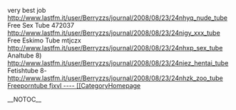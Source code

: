 very best job http://www.lastfm.it/user/Berryzzs/journal/2008/08/23/24nhyq_nude_tube Free Sex Tube  472037 http://www.lastfm.it/user/Berryzzs/journal/2008/08/23/24nigy_xxx_tube Free Eskimo Tube  mtjczx http://www.lastfm.it/user/Berryzzs/journal/2008/08/23/24nhxp_sex_tube Analtube  8) http://www.lastfm.it/user/Berryzzs/journal/2008/08/23/24niez_hentai_tube Fetishtube  8-[[ http://www.lastfm.it/user/Berryzzs/journal/2008/08/23/24nhzk_zoo_tube Freeporntube  fjxvl
----
[[CategoryHomepage]]

__NOTOC__